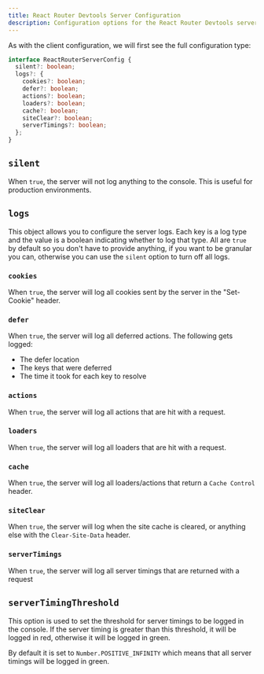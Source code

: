 ---
title: React Router Devtools Server Configuration
description: Configuration options for the React Router Devtools server
---


As with the client configuration, we will first see the full configuration type:

```ts
interface ReactRouterServerConfig {
  silent?: boolean;
  logs?: {
    cookies?: boolean;
    defer?: boolean;
    actions?: boolean;
    loaders?: boolean;
    cache?: boolean;
    siteClear?: boolean;
    serverTimings?: boolean;
  };
}
```

## `silent`

When `true`, the server will not log anything to the console. This is useful for production environments.

## `logs`

This object allows you to configure the server logs. Each key is a log type and the value is a boolean indicating whether to log that type.
All are `true` by default so you don't have to provide anything, if you want to be granular you can, otherwise you can use the `silent` option to turn off
all logs.

### `cookies`

When `true`, the server will log all cookies sent by the server in the "Set-Cookie" header.

### `defer`

When `true`, the server will log all deferred actions.
The following gets logged:
- The defer location
- The keys that were deferred
- The time it took for each key to resolve

### `actions`

When `true`, the server will log all actions that are hit with a request.

### `loaders`

When `true`, the server will log all loaders that are hit with a request.

### `cache`

When `true`, the server will log all loaders/actions that return a `Cache Control` header.

### `siteClear`

When `true`, the server will log when the site cache is cleared, or anything else with the `Clear-Site-Data` header.

### `serverTimings`

When `true`, the server will log all server timings that are returned with a request

## `serverTimingThreshold`

This option is used to set the threshold for server timings to be logged in the console.
If the server timing is greater than this threshold, it will be logged in red, otherwise it will be logged in green.

By default it is set to `Number.POSITIVE_INFINITY` which means that all server timings will be logged in green.